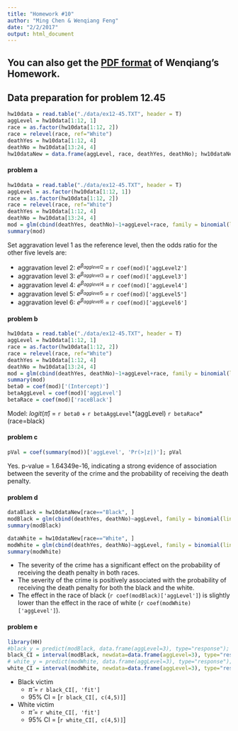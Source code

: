```yaml
---
title: "Homework #10"
author: "Ming Chen & Wenqiang Feng"
date: "2/2/2017"
output: html_document
---
```


## You can also get the [PDF format](./pdf/HW10.pdf) of Wenqiang's Homework.

## Data preparation for problem 12.45

```R
hw10data = read.table("./data/ex12-45.TXT", header = T)
aggLevel = hw10data[1:12, 1]
race = as.factor(hw10data[1:12, 2])
race = relevel(race, ref="White")
deathYes = hw10data[1:12, 4]
deathNo = hw10data[13:24, 4]
hw10dataNew = data.frame(aggLevel, race, deathYes, deathNo); hw10dataNew
```



#### problem a

```R
hw10data = read.table("./data/ex12-45.TXT", header = T)
aggLevel = as.factor(hw10data[1:12, 1])
race = as.factor(hw10data[1:12, 2])
race = relevel(race, ref="White")
deathYes = hw10data[1:12, 4]
deathNo = hw10data[13:24, 4]
mod = glm(cbind(deathYes, deathNo)~1+aggLevel+race, family = binomial(link = "logit"))
summary(mod)
```

Set aggravation level 1 as the reference level, then the odds ratio for the other five levels are:

* aggravation level 2: $e^{\beta_{agglevel2}}$ = `r coef(mod)['aggLevel2']`
* aggravation level 3: $e^{\beta_{agglevel3}}$ = `r coef(mod)['aggLevel3']`
* aggravation level 4: $e^{\beta_{agglevel4}}$ = `r coef(mod)['aggLevel4']`
* aggravation level 5: $e^{\beta_{agglevel5}}$ = `r coef(mod)['aggLevel5']`
* aggravation level 6: $e^{\beta_{agglevel6}}$ = `r coef(mod)['aggLevel6']`


#### problem b


```R
hw10data = read.table("./data/ex12-45.TXT", header = T)
aggLevel = hw10data[1:12, 1]
race = as.factor(hw10data[1:12, 2])
race = relevel(race, ref="White")
deathYes = hw10data[1:12, 4]
deathNo = hw10data[13:24, 4]
mod = glm(cbind(deathYes, deathNo)~1+aggLevel+race, family = binomial(link = "logit"))
summary(mod)
beta0 = coef(mod)['(Intercept)']
betaAggLevel = coef(mod)['aggLevel'] 
betaRace = coef(mod)['raceBlack']
```

Model: $logit(\hat{\pi})$ = `r beta0` + `r betaAggLevel`\*(aggLevel)  `r betaRace`\*(race=black) 


#### problem c

```R
pVal = coef(summary(mod))['aggLevel', 'Pr(>|z|)']; pVal
```

Yes. p-value = 1.64349e-16, indicating a strong evidence of association between the severity of the crime and the probability of receiving the death penalty.

#### problem d

```R
dataBlack = hw10dataNew[race=="Black", ]
modBlack = glm(cbind(deathYes, deathNo)~aggLevel, family = binomial(link = "logit"), data=dataBlack)
summary(modBlack)

dataWhite = hw10dataNew[race=="White", ]
modWhite = glm(cbind(deathYes, deathNo)~aggLevel, family = binomial(link = "logit"), data=dataWhite)
summary(modWhite)
```

* The severity of the crime has a significant effect on the probability of receiving the death penalty in both races. 
* The severity of the crime is positively associated with the probability of receiving the death penalty for both the black and the white. 
* The effect in the race of black (`r coef(modBlack)['aggLevel']`) is slightly lower than the effect in the race of white (`r coef(modWhite)['aggLevel']`).

#### problem e

```R
library(HH)
#black_y = predict(modBlack, data.frame(aggLevel=3), type="response"); black_y
black_CI = interval(modBlack, newdata=data.frame(aggLevel=3), type="response"); black_CI
# white_y = predict(modWhite, data.frame(aggLevel=3), type="response"); white_y
white_CI = interval(modWhite, newdata=data.frame(aggLevel=3), type="response"); white_CI
```

* Black victim
    + $\hat{\pi}$ = `r black_CI[, 'fit']`
    + 95% CI = [`r black_CI[, c(4,5)]`]
    
* White victim
    + $\hat{\pi}$ = `r white_CI[, 'fit']`
    + 95% CI = [`r white_CI[, c(4,5)]`]